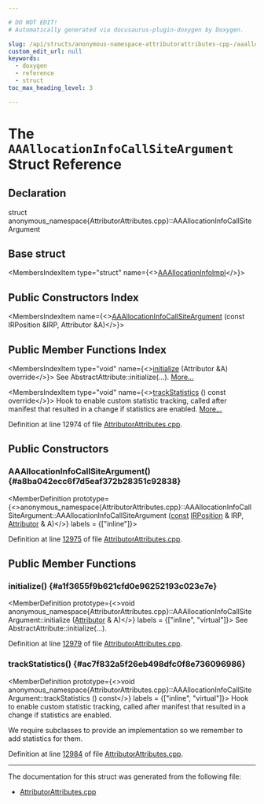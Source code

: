 ```yaml
---

# DO NOT EDIT!
# Automatically generated via docusaurus-plugin-doxygen by Doxygen.

slug: /api/structs/anonymous-namespace-attributorattributes-cpp-/aaallocationinfocallsiteargument
custom_edit_url: null
keywords:
  - doxygen
  - reference
  - struct
toc_max_heading_level: 3

---
```





# The `AAAllocationInfoCallSiteArgument` Struct Reference

<DoxygenPage pluginConfig={pluginConfig}>



## Declaration

<CodeBlock>struct anonymous_namespace{AttributorAttributes.cpp}::AAAllocationInfoCallSiteArgument</CodeBlock>

## Base struct

<MembersIndex>

<MembersIndexItem
  type="struct"
  name={<><a href="/docs/api/structs/anonymous-namespace-attributorattributes-cpp-/aaallocationinfoimpl">AAAllocationInfoImpl</a></>}>
</MembersIndexItem>

</MembersIndex>

## Public Constructors Index

<MembersIndex>

<MembersIndexItem
  name={<><a href="#a8ba042ecc6f7d5eaf372b28351c92838">AAAllocationInfoCallSiteArgument</a> (const IRPosition &amp;IRP, Attributor &amp;A)</>}>
</MembersIndexItem>

</MembersIndex>

## Public Member Functions Index

<MembersIndex>

<MembersIndexItem
  type="void"
  name={<><a href="#a1f3655f9b621cfd0e96252193c023e7e">initialize</a> (Attributor &amp;A) override</>}>
See AbstractAttribute::initialize(...). <a href="#a1f3655f9b621cfd0e96252193c023e7e">More...</a>
</MembersIndexItem>

<MembersIndexItem
  type="void"
  name={<><a href="#ac7f832a5f26eb498dfc0f8e736096986">trackStatistics</a> () const override</>}>
Hook to enable custom statistic tracking, called after manifest that resulted in a change if statistics are enabled. <a href="#ac7f832a5f26eb498dfc0f8e736096986">More...</a>
</MembersIndexItem>

</MembersIndex>


Definition at line 12974 of file <a href="/docs/api/files/lib/lib/transforms/lib/transforms/ipo/attributorattributes-cpp">AttributorAttributes.cpp</a>.

<SectionDefinition>

## Public Constructors

### AAAllocationInfoCallSiteArgument() {#a8ba042ecc6f7d5eaf372b28351c92838}

<MemberDefinition
  prototype={<>anonymous&#95;namespace&#123;AttributorAttributes.cpp&#125;::AAAllocationInfoCallSiteArgument::AAAllocationInfoCallSiteArgument (<a href="/docs/api/files/lib/lib/target/lib/target/aarch64/aarch64promoteconstant-cpp/#a90f8350fecae261c25be85d38b451bff">const</a> <a href="/docs/api/structs/llvm/irposition">IRPosition</a> &amp; IRP, <a href="/docs/api/structs/llvm/attributor">Attributor</a> &amp; A)</>}
  labels = {["inline"]}>

Definition at line <a href="/docs/api/files/lib/lib/transforms/lib/transforms/ipo/attributorattributes-cpp/#l12975">12975</a> of file <a href="/docs/api/files/lib/lib/transforms/lib/transforms/ipo/attributorattributes-cpp">AttributorAttributes.cpp</a>.
</MemberDefinition>

</SectionDefinition>

<SectionDefinition>

## Public Member Functions

### initialize() {#a1f3655f9b621cfd0e96252193c023e7e}

<MemberDefinition
  prototype={<>void anonymous&#95;namespace&#123;AttributorAttributes.cpp&#125;::AAAllocationInfoCallSiteArgument::initialize (<a href="/docs/api/structs/llvm/attributor">Attributor</a> &amp; A)</>}
  labels = {["inline", "virtual"]}>
See AbstractAttribute::initialize(...).

Definition at line <a href="/docs/api/files/lib/lib/transforms/lib/transforms/ipo/attributorattributes-cpp/#l12979">12979</a> of file <a href="/docs/api/files/lib/lib/transforms/lib/transforms/ipo/attributorattributes-cpp">AttributorAttributes.cpp</a>.
</MemberDefinition>

### trackStatistics() {#ac7f832a5f26eb498dfc0f8e736096986}

<MemberDefinition
  prototype={<>void anonymous&#95;namespace&#123;AttributorAttributes.cpp&#125;::AAAllocationInfoCallSiteArgument::trackStatistics () const</>}
  labels = {["inline", "virtual"]}>
Hook to enable custom statistic tracking, called after manifest that resulted in a change if statistics are enabled.

We require subclasses to provide an implementation so we remember to add statistics for them.

Definition at line <a href="/docs/api/files/lib/lib/transforms/lib/transforms/ipo/attributorattributes-cpp/#l12984">12984</a> of file <a href="/docs/api/files/lib/lib/transforms/lib/transforms/ipo/attributorattributes-cpp">AttributorAttributes.cpp</a>.
</MemberDefinition>

</SectionDefinition>

<hr/>

The documentation for this struct was generated from the following file:

<ul>
<li><a href="/docs/api/files/lib/lib/transforms/lib/transforms/ipo/attributorattributes-cpp">AttributorAttributes.cpp</a></li>
</ul>

</DoxygenPage>
